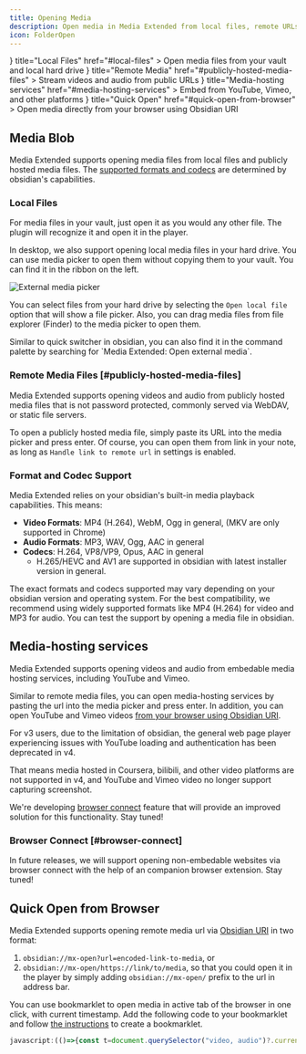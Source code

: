 ```yaml
---
title: Opening Media
description: Open media in Media Extended from local files, remote URLs, media-hosting services like YouTube, and directly from your browser.
icon: FolderOpen
---
```



<Cards>
  <Card 
    icon={<FolderIcon />} 
    title="Local Files" 
    href="#local-files"
  >
    Open media files from your vault and local hard drive
  </Card>
  <Card 
    icon={<GlobeIcon />} 
    title="Remote Media" 
    href="#publicly-hosted-media-files"
  >
    Stream videos and audio from public URLs
  </Card>
  <Card 
    icon={<VideoIcon />} 
    title="Media-hosting services" 
    href="#media-hosting-services"
  >
    Embed from YouTube, Vimeo, and other platforms
  </Card>
  <Card 
    icon={<LinkIcon />} 
    title="Quick Open" 
    href="#quick-open-from-browser"
  >
    Open media directly from your browser using Obsidian URI
  </Card>
</Cards>

## Media Blob

Media Extended supports opening media files from local files and publicly hosted media files. The [supported formats and codecs](#format-and-codec-support) are determined by obsidian's capabilities.

### Local Files

For media files in your vault, just open it as you would any other file. The plugin will recognize it and open it in the player.

In desktop, we also support opening local media files in your hard drive. You can use media picker to open them without copying them to your vault. You can find it in the ribbon on the left.

![External media picker](./media-picker.png)

You can select files from your hard drive by selecting the `Open local file` option that will show a file picker. Also, you can drag media files from file explorer (Finder) to the media picker to open them.

<Callout type="info">
Similar to quick switcher in obsidian, you can also find it in the command palette by searching for `Media Extended: Open external media`.
</Callout>

### Remote Media Files [#publicly-hosted-media-files]

Media Extended supports opening videos and audio from publicly hosted media files that is not password protected, commonly served via WebDAV, or static file servers.

To open a publicly hosted media file, simply paste its URL into the media picker and press enter. Of course, you can open them from link in your note, as long as `Handle link to remote url` in settings is enabled.

### Format and Codec Support

Media Extended relies on your obsidian's built-in media playback capabilities. This means:

- **Video Formats**: MP4 (H.264), WebM, Ogg in general, (MKV are only supported in Chrome)
- **Audio Formats**: MP3, WAV, Ogg, AAC in general
- **Codecs**: H.264, VP8/VP9, Opus, AAC in general
  - H.265/HEVC and AV1 are supported in obsidian with latest installer version in general.

<Callout type="info">
The exact formats and codecs supported may vary depending on your obsidian version and operating system. For the best compatibility, we recommend using widely supported formats like MP4 (H.264) for video and MP3 for audio. You can test the support by opening a media file in obsidian.
</Callout>

## Media-hosting services 

Media Extended supports opening videos and audio from embedable media hosting services, including YouTube and Vimeo. 

Similar to remote media files, you can open media-hosting services by pasting the url into the media picker and press enter. In addition, you can open YouTube and Vimeo videos [from your browser using Obsidian URI](#quick-open-from-browser).

<Callout type="info">
For v3 users, due to the limitation of obsidian, the general web page player experiencing issues with YouTube loading and authentication has been deprecated in v4. 

That means media hosted in Coursera, bilibili, and other video platforms are not supported in v4, and YouTube and Vimeo video no longer support capturing screenshot. 

We're developing [browser connect](#browser-connect) feature that will provide an improved solution for this functionality. Stay tuned!
</Callout>

### Browser Connect [#browser-connect]

In future releases, we will support opening non-embedable websites via browser connect with the help of an companion browser extension. Stay tuned!

## Quick Open from Browser

Media Extended supports opening remote media url via [Obsidian URI](https://help.obsidian.md/Extending+Obsidian/Obsidian+URI) in two format: 

1. `obsidian://mx-open?url=encoded-link-to-media`, or
2. `obsidian://mx-open/https://link/to/media`, so that you could open it in the player by simply adding `obsidian://mx-open/` prefix to the url in address bar.

You can use bookmarklet to open media in active tab of the browser in one click, with current timestamp. Add the following code to your bookmarklet and follow [the instructions](https://en.wikipedia.org/wiki/Bookmarklet#installation) to create a bookmarklet.

```js copy
javascript:(()=>{const t=document.querySelector("video, audio")?.currentTime,u=new URL(window.location.href);t&&(u.hash?u.hash+=`&t=${t}`:u.hash=`#t=${t}`),window.open(`obsidian://mx-open?url=${encodeURIComponent(u.toString())}`)})();
```